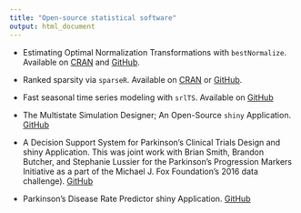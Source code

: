 ```yaml
---
title: "Open-source statistical software"
output: html_document
---
```


- Estimating Optimal Normalization Transformations with `bestNormalize`. Available on [CRAN](https://cran.r-project.org/web/packages/bestNormalize/index.html) and [GitHub](https://github.com/petersonR/bestNormalize).

- Ranked sparsity via `sparseR`. Available on [CRAN](https://cran.r-project.org/web/packages/sparseR/index.html) or [GitHub](https://github.com/petersonR/sparseR).

- Fast seasonal time series modeling with `srlTS`. Available on [GitHub](https://github.com/petersonR/srlTS)

- The Multistate Simulation Designer; An Open-Source `shiny` Application. [GitHub](https://github.com/petersonR/MSDshiny)

- A Decision Support System for Parkinson’s Clinical Trials Design and shiny Application. This was joint work with Brian Smith, Brandon Butcher, and Stephanie Lussier for the Parkinson’s Progression Markers Initiative as a part of the Michael J. Fox Foundation's 2016 data challenge). [GitHub](https://github.com/brian-j-smith/PPMIChallenge2016)

- Parkinson’s Disease Rate Predictor shiny Application. [GitHub](https://github.com/petersonR/PD_predictor)
